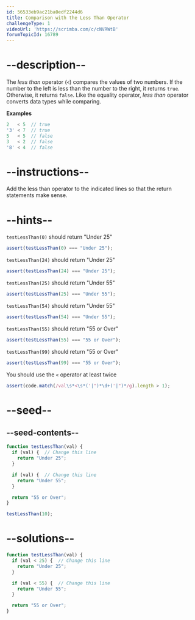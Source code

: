 ```yaml
---
id: 56533eb9ac21ba0edf2244d6
title: Comparison with the Less Than Operator
challengeType: 1
videoUrl: 'https://scrimba.com/c/cNVRWtB'
forumTopicId: 16789
---
```


# --description--

The <dfn>less than</dfn> operator (`<`) compares the values of two numbers. If the number to the left is less than the number to the right, it returns `true`. Otherwise, it returns `false`. Like the equality operator, <dfn>less than</dfn> operator converts data types while comparing.

**Examples**

```js
2   < 5  // true
'3' < 7  // true
5   < 5  // false
3   < 2  // false
'8' < 4  // false
```

# --instructions--

Add the less than operator to the indicated lines so that the return statements make sense.

# --hints--

`testLessThan(0)` should return "Under 25"

```js
assert(testLessThan(0) === "Under 25");
```

`testLessThan(24)` should return "Under 25"

```js
assert(testLessThan(24) === "Under 25");
```

`testLessThan(25)` should return "Under 55"

```js
assert(testLessThan(25) === "Under 55");
```

`testLessThan(54)` should return "Under 55"

```js
assert(testLessThan(54) === "Under 55");
```

`testLessThan(55)` should return "55 or Over"

```js
assert(testLessThan(55) === "55 or Over");
```

`testLessThan(99)` should return "55 or Over"

```js
assert(testLessThan(99) === "55 or Over");
```

You should use the `<` operator at least twice

```js
assert(code.match(/val\s*<\s*('|")*\d+('|")*/g).length > 1);
```

# --seed--

## --seed-contents--

```js
function testLessThan(val) {
  if (val) {  // Change this line
    return "Under 25";
  }

  if (val) {  // Change this line
    return "Under 55";
  }

  return "55 or Over";
}

testLessThan(10);
```

# --solutions--

```js
function testLessThan(val) {
  if (val < 25) {  // Change this line
    return "Under 25";
  }

  if (val < 55) {  // Change this line
    return "Under 55";
  }

  return "55 or Over";
}
```
